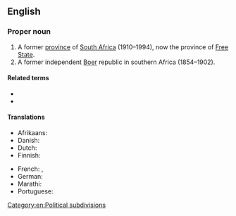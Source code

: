 ==English==
{{wikipedia}}

===Proper noun===
{{en-proper noun|head=[[Orange]] [[free state|Free State]]}}

# A former [[province]] of [[South Africa]] (1910–1994), now the province of [[Free State]].
# A former independent [[Boer]] republic in southern Africa (1854–1902).

====Related terms====
* {{l|en|Free State}}
* {{l|en|Orange River Colony}}

====Translations====
{{trans-top|province of South Africa}}
* Afrikaans: {{t|af|Oranje-Vrystaat}}
* Danish: {{t|da|Oranjefristaten|c}} {{qualifier|definite form}}
* Dutch: {{t|nl|Oranje Vrijstaat|f}}
* Finnish: {{t|fi|Oranjen vapaavaltio}}
{{trans-mid}}
* French: {{t+|fr|Orange|f}}, {{t|fr|État libre d'Orange|m}}
* German: {{t|de|Oranjefreistaat|m}}
* Marathi: {{t|mr|ऑरेन्ज फ्री स्टेट|m|tr=ǒrenja frī sṭeṭa|sc=Deva}}
* Portuguese: {{t|pt|Estado Livre de Orange|m}}
{{trans-bottom}}

[[Category:en:Political subdivisions]]
